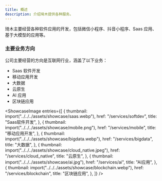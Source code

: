 ```yaml
---
title: 概述
description: 介绍琦木提供各种服务。
---
```



琦木主要经营各种软件应用的开发，包括微信小程序、抖音小程序、Saas 应用、基于大模型的应用等。

### 主要业务方向

公司主要经营的方向是互联网行业，涵盖了以下业务：

- Saas 软件开发
- 移动应用开发
- 大数据
- 云原生
- AI 应用
- 区块链应用

<ShowcaseImage
  entries={[
    {
      thumbnail: import("../../../assets/showcase/saas.webp"),
      href: "/services/softdev",
      title: "Saas软件开发",
    },
    {
      thumbnail: import("../../../assets/showcase/mobile.png"),
      href: "/services/mobile",
      title: "移动应用开发",
    },
    {
      thumbnail: import("../../../assets/showcase/bigdata.webp"),
      href: "/services/bigdata",
      title: "大数据",
    },
    {
      thumbnail: import("../../../assets/showcase/cloud_native.jpeg"),
      href: "/services/cloud_native",
      title: "云原生",
    },
    {
      thumbnail: import("../../../assets/showcase/ai.jpg"),
      href: "/services/ai",
      title: "AI应用",
    },
    {
      thumbnail: import("../../../assets/showcase/blockchain.webp"),
      href: "/services/blockchain",
      title: "区块链应用",
    },
  ]}
/>
